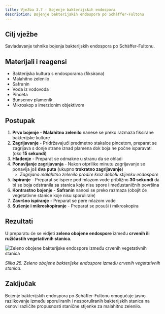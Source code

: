 ```yaml
---
title: Vježba 3.7 - Bojenje bakterijskih endospora
description: Bojenje bakterijskih endospora po Schäffer-Fultonu
---
```


## Cilj vježbe

Savladavanje tehnike bojenja bakterijskih endospora po Schäffer-Fultonu.

## Materijali i reagensi

- Bakterijska kultura s endosporama (fiksirana)
- Malahitno zelenilo
- Safranin
- Voda iz vodovoda
- Pinceta
- Bunsenov plameník
- Mikroskop s imerzionim objektivom

## Postupak

1. **Prvo bojenje** - **Malahitno zelenilo** nanese se preko razmaza fiksirane bakterijske kulture
2. **Zagrijavanje** - Pridržavajući predmetno stakalce pincetom, preparat se zagrijava s donje strane iznad plamena dok boja ne počne isparavati (oko **15 sekundi**)
3. **Hlađenje** - Preparat se odmakne u stranu da se ohladi
4. **Ponavljanje zagrijavanja** - Nakon otprilike minutu zagrijavanje se ponavlja još **dva puta** (ukupno **trokratno zagrijavanje**)
   - *Zagrijano malahitno zelenilo prodire kroz debelu stijenku endospore*
5. **Ispiranje** - Preparat se ispere pod mlazom vode približno **30 sekundi** da bi se boja odstranila sa stanica koje nisu spore i međustaničnih površina
6. **Kontrastno bojenje** - **Safranin** nanosi se preko razmaza (obojit će vegetativne stanice koje nisu sporulirale)
7. **Završno ispiranje** - Preparat se pere mlazom vode
8. **Sušenje i mikroskopiranje** - Preparat se posuši i mikroskopira

## Rezultati

U preparatu će se vidjeti **zeleno obojene endospore** između **crvenih ili ružičastih vegetativnih stanica**.

<img src="/images/slika25.jpg" alt="Zeleno obojene bakterijske endospore između crvenih vegetativnih stanica" className="hover-zoom" style="cursor: pointer;" />

*Slika 25. Zeleno obojene bakterijske endospore između crvenih vegetativnih stanica.*

## Zaključak

Bojenje bakterijskih endospora po Schäffer-Fultonu omogućuje jasno razlikovanje između sporuliranih i nesporuliranih bakterijskih stanica na osnovi različite propusnosti stanične stijenke za malahitno zelenilo.